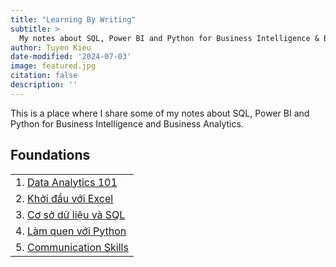 ```yaml
---
title: "Learning By Writing"
subtitle: >
  My notes about SQL, Power BI and Python for Business Intelligence & Business Analytics.
author: Tuyen Kieu
date-modified: '2024-07-03'
image: featured.jpg
citation: false
description: ''
---
```


This is a place where I share some of my notes about SQL, Power BI and Python for Business Intelligence and Business Analytics.

## Foundations

::: {.callout}

||
|---|
|1. [Data Analytics 101](./warm-up/01-intro-da/index.qmd)|
|2. [Khởi đầu với Excel](./warm-up/02-basic-excel/index.qmd)|
|3. [Cơ sở dữ liệu và SQL](./warm-up/03-sql-database/index.qmd)|
|4. [Làm quen với Python](./warm-up/04-py-pro/index.qmd)|
|5. [Communication Skills](./warm-up/05-communication/index.qmd)|

:::